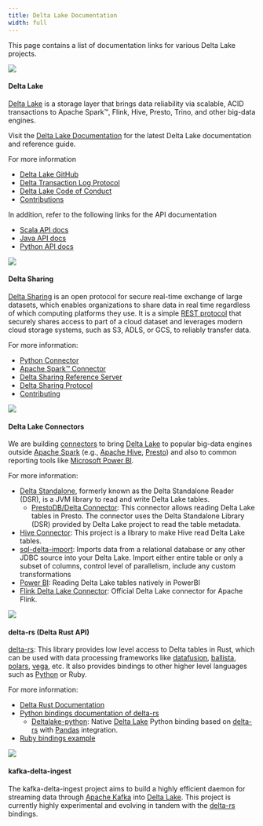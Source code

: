```yaml
---
title: Delta Lake Documentation
width: full
---
```


This page contains a list of documentation links for various Delta Lake projects.

<div className="align-image-left">
  <img src="./delta-lake-logo.png" />
</div>

#### Delta Lake

[Delta Lake](https://delta.io) is a storage layer that brings data reliability via scalable, ACID transactions to Apache Spark™, Flink, Hive, Presto, Trino, and other big-data engines.

Visit the [Delta Lake Documentation](https://docs.delta.io/latest/index.html) for the latest Delta Lake documentation and reference guide.

For more information

- [Delta Lake GitHub](https://github.com/delta-io/delta/blob/master/README.md)
- [Delta Transaction Log Protocol](https://github.com/delta-io/delta/blob/master/PROTOCOL.md)
- [Delta Lake Code of Conduct](https://github.com/delta-io/delta/blob/master/CODE_OF_CONDUCT.md)
- [Contributions](https://github.com/delta-io/delta/blob/master/CONTRIBUTING.md)

In addition, refer to the following links for the API documentation

- [Scala API docs](https://docs.delta.io/latest/api/scala/io/delta/tables/index.html)
- [Java API docs](https://docs.delta.io/latest/api/java/index.html)
- [Python API docs](https://docs.delta.io/latest/api/python/index.html)

<div className="align-image-left">
  <img src="./delta-sharing-logo-sm.png" />
</div>

#### Delta Sharing

[Delta Sharing](https://github.com/delta-io/delta-sharing/#delta-sharing-an-open-protocol-for-secure-data-sharing) is an open protocol for secure real-time exchange of large datasets, which enables organizations to share data in real time regardless of which computing platforms they use. It is a simple [REST protocol](https://github.com/delta-io/delta-sharing/blob/main/PROTOCOL.md) that securely shares access to part of a cloud dataset and leverages modern cloud storage systems, such as S3, ADLS, or GCS, to reliably transfer data.

For more information:

- [Python Connector](https://github.com/delta-io/delta-sharing/#python-connector)
- [Apache Spark™ Connector](https://github.com/delta-io/delta-sharing/#apache-spark-connector)
- [Delta Sharing Reference Server](https://github.com/delta-io/delta-sharing/#delta-sharing-reference-server)
- [Delta Sharing Protocol](https://github.com/delta-io/delta-sharing/#delta-sharing-protocol)
- [Contributing](https://github.com/delta-io/delta-sharing/blob/main/CONTRIBUTING.md)

<div className="align-image-left">
  <img src="delta-lake-logo.png" />
</div>

#### Delta Lake Connectors

We are building [connectors](https://github.com/delta-io/connectors) to bring [Delta Lake](https://delta.io/) to popular big-data engines outside [Apache Spark](https://spark.apache.org/) (e.g., [Apache Hive](https://hive.apache.org/), [Presto](https://prestodb.io/)) and also to common reporting tools like [Microsoft Power BI](https://powerbi.microsoft.com/).

For more information:

- [Delta Standalone](https://github.com/delta-io/connectors#delta-standalone), formerly known as the Delta Standalone Reader (DSR), is a JVM library to read and write Delta Lake tables.
  - [PrestoDB/Delta Connector](https://github.com/prestodb/presto/blob/master/presto-docs/src/main/sphinx/connector/deltalake.rst): This connector allows reading Delta Lake tables in Presto. The connector uses the Delta Standalone Library (DSR) provided by Delta Lake project to read the table metadata.
- [Hive Connector](https://github.com/delta-io/connectors#hive-connector): This project is a library to make Hive read Delta Lake tables.
- [sql-delta-import](https://github.com/delta-io/connectors/blob/master/sql-delta-import/readme.md): Imports data from a relational database or any other JDBC source into your Delta Lake. Import either entire table or only a subset of columns, control level of parallelism, include any custom transformations
- [Power BI](https://github.com/delta-io/connectors/blob/master/powerbi/README.md): Reading Delta Lake tables natively in PowerBI
- [Flink Delta Lake Connector](https://github.com/pkubit-g/connectors/tree/flink_sink_feature_docs/flink-connector): Official Delta Lake connector for Apache Flink.

<div className="align-image-left">
  <img src="./delta-rs-logo-sm.png" />
</div>

#### delta-rs (Delta Rust API)

[delta-rs](https://github.com/delta-io/delta-rs): This library provides low level access to Delta tables in Rust, which can be used with data processing frameworks like [datafusion](https://github.com/apache/arrow-datafusion), [ballista](https://github.com/apache/arrow-datafusion/tree/master/ballista), [polars](https://github.com/pola-rs/polars), [vega](https://github.com/rajasekarv/vega), etc. It also provides bindings to other higher level languages such as [Python](https://delta-io.github.io/delta-rs/python/) or Ruby.

For more information:

- [Delta Rust Documentation](https://docs.rs/deltalake/latest/deltalake/)
- [Python bindings documentation of delta-rs](https://delta-io.github.io/delta-rs/python/#python-bindings-documentation-of-delta-rs)
  - [Deltalake-python](https://github.com/delta-io/delta-rs/tree/main/python): Native [Delta Lake](https://delta.io/) Python binding based on [delta-rs](https://github.com/delta-io/delta-rs) with [Pandas](https://pandas.pydata.org/) integration.
- [Ruby bindings example](https://github.com/delta-io/delta-rs/tree/main/ruby)

<div className="align-image-left">
  <img src="./delta-rs-logo-sm.png" />
</div>

#### kafka-delta-ingest

The kafka-delta-ingest project aims to build a highly efficient daemon for streaming data through [Apache Kafka](https://kafka.apache.org) into [Delta Lake](https://delta.io). This project is currently highly experimental and evolving in tandem with the [delta-rs](https://github.com/delta-io/delta-rs) bindings.

